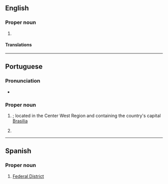 ==English==
{{wikipedia}}

===Proper noun===
{{en-proper noun|head=Distrito Federal}}

# {{alternative form of|en|Federal District}}

====Translations====
{{trans-see|Federal District}}

----

==Portuguese==

===Pronunciation===
{{pt-IPA|br=Distrito Federal|pt=Distrito Federal,Destrito Federal}}
* {{audio|pt|Pt-br Distrito Federal.ogg|Audio (BR)}}

===Proper noun===
{{pt-proper noun|m|head=[[distrito|Distrito]] [[federal|Federal]]}}

# {{place|pt|state|c/Brazil|t1=Federal District}}; located in the Center West Region and containing the country's capital [[Brasilia]]
# {{place|pt|state|c/Mexico|t1=Federal District}}

----

==Spanish==

===Proper noun===
{{head|es|proper noun|head=[[distrito|Distrito]] [[federal|Federal]]|g=m}}

# [[Federal District]] {{gloss|before 2016, the name formally given to [[Mexico City]], the country’s capital}}
#: {{syn|es|DF|D.F.}}